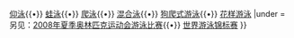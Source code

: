 {{Navbox
|title   = [[游泳]]
|name    = 游泳
|image   = [[file:Natation.jpg|40px]]
|list1  = [[蝶泳]]{{•}} [[仰泳]]{{•}} [[蛙泳]]{{•}} [[爬泳]]{{•}} [[混合泳]]{{•}} [[狗爬式游泳]]{{•}} [[花样游泳]]
|under   = 另见：[[2008年夏季奥林匹克运动会游泳比赛]]{{•}} [[世界游泳锦标赛]]
}}<noinclude>
[[分类:体育导航盒|{{PAGENAME}}]]
</noinclude>